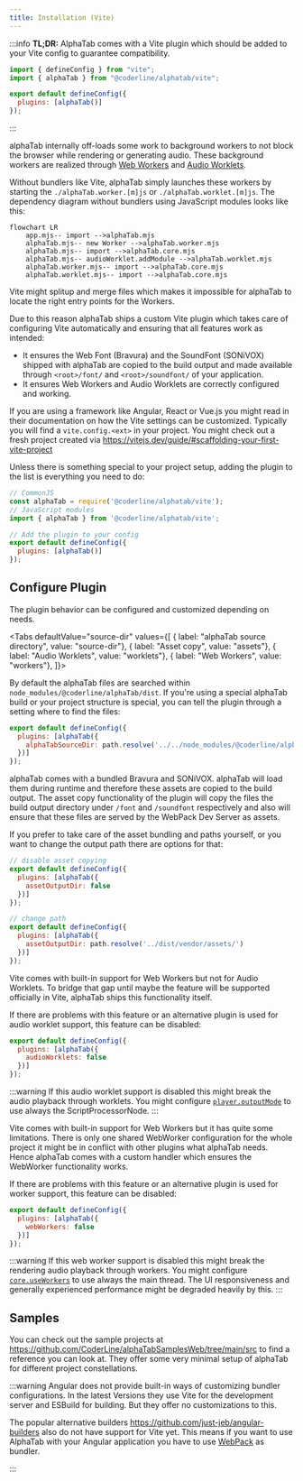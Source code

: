 ```yaml
---
title: Installation (Vite)
---
```



<SinceBadge since="1.3.0" />

:::info
**TL;DR:** AlphaTab comes with a Vite plugin which should be added to your Vite config to guarantee compatibility. 
```js
import { defineConfig } from "vite";
import { alphaTab } from "@coderline/alphatab/vite";

export default defineConfig({
  plugins: [alphaTab()]
});
```
:::

alphaTab internally off-loads some work to background workers to not block the browser while rendering or generating audio. 
These background workers are realized through [Web Workers](https://developer.mozilla.org/en-US/docs/Web/API/Web_Workers_API) and [Audio Worklets](https://developer.mozilla.org/en-US/docs/Web/API/Web_Audio_API/Using_AudioWorklet).

Without bundlers like Vite, alphaTab simply launches these workers by starting the `./alphaTab.worker.[m]js` or `./alphaTab.worklet.[m]js`. The dependency diagram without bundlers using JavaScript modules looks like this: 

```mermaid
flowchart LR
    app.mjs-- import -->alphaTab.mjs
    alphaTab.mjs-- new Worker -->alphaTab.worker.mjs
    alphaTab.mjs-- import -->alphaTab.core.mjs  
    alphaTab.mjs-- audioWorklet.addModule -->alphaTab.worklet.mjs
    alphaTab.worker.mjs-- import -->alphaTab.core.mjs  
    alphaTab.worklet.mjs-- import -->alphaTab.core.mjs
```

Vite might splitup and merge files which makes it impossible for alphaTab to locate the right entry points for the Workers.

Due to this reason alphaTab ships a custom Vite plugin which takes care of configuring Vite automatically and ensuring that all features work as intended:

* It ensures the Web Font (Bravura) and the SoundFont (SONiVOX) shipped with alphaTab are copied to the build output and made available through `<root>/font/` and `<root>/soundfont/` of your application.
* It ensures Web Workers and Audio Worklets are correctly configured and working. 

If you are using a framework like Angular, React or Vue.js you might read in their documentation on how the Vite settings can be customized. Typically you will find a `vite.config.<ext>` in your project. 
You might check out a fresh project created via https://vitejs.dev/guide/#scaffolding-your-first-vite-project 

Unless there is something special to your project setup, adding the plugin to the list is everything you need to do:

```js
// CommonJS
const alphaTab = require('@coderline/alphatab/vite');
// JavaScript modules
import { alphaTab } from '@coderline/alphatab/vite';

// Add the plugin to your config
export default defineConfig({
  plugins: [alphaTab()]
});
```


## Configure Plugin

The plugin behavior can be configured and customized depending on needs. 

<Tabs defaultValue="source-dir" values={[
    { label: "alphaTab source directory", value: "source-dir"},
    { label: "Asset copy", value: "assets"},
    { label: "Audio Worklets", value: "worklets"},
    { label: "Web Workers", value: "workers"},
]}>

<TabItem value="source-dir">

By default the alphaTab files are searched within `node_modules/@coderline/alphaTab/dist`. If you're using a special alphaTab build 
or your project structure is special, you can tell the plugin through a setting where to find the files: 

```js
export default defineConfig({
  plugins: [alphaTab({
    alphaTabSourceDir: path.resolve('../../node_modules/@coderline/alphaTab/dist')
  })]
});
```

</TabItem>

<TabItem value="assets">

alphaTab comes with a bundled Bravura and SONiVOX. alphaTab will load them during runtime and therefore these assets
are copied to the build output. The asset copy functionality of the plugin will copy the files the build output directory 
under `/font` and `/soundfont` respectively and also will ensure that these files are served by the WebPack Dev Server as
assets. 

If you prefer to take care of the asset bundling and paths yourself, or you want to change the output path there are options for that:

```js
// disable asset copying 
export default defineConfig({
  plugins: [alphaTab({
    assetOutputDir: false
  })]
});

// change path 
export default defineConfig({
  plugins: [alphaTab({
    assetOutputDir: path.resolve('../dist/vendor/assets/')
  })]
});
```

</TabItem>

<TabItem value="worklets">

Vite comes with built-in support for Web Workers but not for Audio Worklets. 
To bridge that gap until maybe the feature will be supported officially in Vite, alphaTab ships this functionality itself.

If there are problems with this feature or an alternative plugin is used for audio worklet support, this feature can be disabled:

```js
export default defineConfig({
  plugins: [alphaTab({
    audioWorklets: false
  })]
});
```

:::warning 
If this audio worklet support is disabled this might break the audio playback through worklets. You might configure
[`player.outputMode`](/docs/reference/settings/player/outputmode) to use always the ScriptProcessorNode.
:::

</TabItem>

<TabItem value="workers">

Vite comes with built-in support for Web Workers but it has quite some limitations. There is only one shared WebWorker configuration
for the whole project it might be in conflict with other plugins what alphaTab needs. 
Hence alphaTab comes with a custom handler which ensures the WebWorker functionality works. 

If there are problems with this feature or an alternative plugin is used for worker support, this feature can be disabled:

```js
export default defineConfig({
  plugins: [alphaTab({
    webWorkers: false
  })]
});
```

:::warning 
If this web worker support is disabled this might break the rendering audio playback through workers. You might configure  
[`core.useWorkers`](/docs/reference/settings/core/useworkers) to use always the main thread. 
The UI responsiveness and generally experienced performance might be degraded heavily by this. 
:::

</TabItem>

</Tabs>

## Samples

You can check out the sample projects at https://github.com/CoderLine/alphaTabSamplesWeb/tree/main/src to find a reference you can look at. 
They offer some very minimal setup of alphaTab for different project constellations.

:::warning
Angular does not provide built-in ways of customizing bundler configurations. In the latest Versions they use Vite for the development server and ESBuild for building.
But they offer no customizations to this. 

The popular alternative builders https://github.com/just-jeb/angular-builders also do not have support for Vite yet. This means if you want to use AlphaTab with your Angular application you have 
to use [WebPack](installation-webpack) as bundler.

:::
